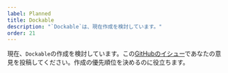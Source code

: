 ```yaml
---
label: Planned
title: Dockable
description: "`Dockable`は、現在作成を検討しています。"
order: 21
---
```


現在、`Dockable`の作成を検討しています。この[GitHubのイシュー](https://github.com/yamada-ui/yamada-ui/issues/989)であなたの意見を投稿してください。作成の優先順位を決めるのに役立ちます。
